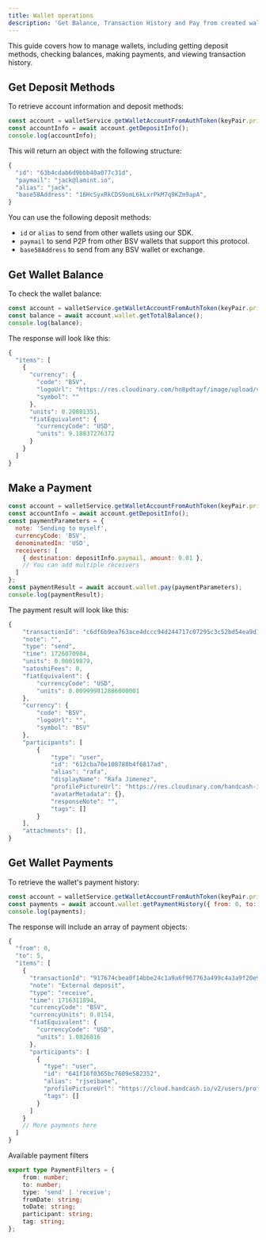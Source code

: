 ```yaml
---
title: Wallet operations
description: 'Get Balance, Transaction History and Pay from created wallets'
---
```


This guide covers how to manage wallets, including getting deposit methods, checking balances, making payments, and viewing transaction history.

## Get Deposit Methods

To retrieve account information and deposit methods:

```javascript
const account = walletService.getWalletAccountFromAuthToken(keyPair.privateKey);
const accountInfo = await account.getDepositInfo();
console.log(accountInfo);
```

This will return an object with the following structure:

```javascript
{
  "id": "63b4cdab6d9bbb40a077c31d",
  "paymail": "jack@lamint.io",
  "alias": "jack",
  "base58Address": "16HcSyxRkCDS9omL6kLxrPkM7q9KZm9apA",
}
```

You can use the following deposit methods:
- `id` or `alias` to send from other wallets using our SDK.
- `paymail` to send P2P from other BSV wallets that support this protocol.
- `base58Address` to send from any BSV wallet or exchange.

## Get Wallet Balance

To check the wallet balance:

```javascript
const account = walletService.getWalletAccountFromAuthToken(keyPair.privateKey);
const balance = await account.wallet.getTotalBalance();
console.log(balance);
```

The response will look like this:

```javascript
{
  "items": [
    {
      "currency": {
        "code": "BSV",
        "logoUrl": "https://res.cloudinary.com/hn8pdtayf/image/upload/v1721318886/54b1047685c48c267bc7b8183af42954.jpg",
        "symbol": ""
      },
      "units": 0.20801351,
      "fiatEquivalent": {
        "currencyCode": "USD",
        "units": 9.18837276372
      }
    }
  ]
}
```

## Make a Payment


```javascript
const account = walletService.getWalletAccountFromAuthToken(keyPair.privateKey);
const accountInfo = await account.getDepositInfo();
const paymentParameters = {
  note: 'Sending to myself',
  currencyCode: 'BSV',
  denominatedIn: 'USD',
  receivers: [
    { destination: depositInfo.paymail, amount: 0.01 },
    // You can add multiple receivers
  ]
};
const paymentResult = await account.wallet.pay(paymentParameters);
console.log(paymentResult);
```

The payment result will look like this:

```javascript
{
    "transactionId": "c6df6b9ea763ace4dccc94d244717c07295c3c52bd54ea9d1a66e21eede852b5",
    "note": "",
    "type": "send",
    "time": 1726070984,
    "units": 0.00019879,
    "satoshiFees": 0,
    "fiatEquivalent": {
        "currencyCode": "USD",
        "units": 0.009999812886000001
    },
    "currency": {
        "code": "BSV",
        "logoUrl": "",
        "symbol": "BSV"
    },
    "participants": [
        {
            "type": "user",
            "id": "612cba70e108780b4f6817ad",
            "alias": "rafa",
            "displayName": "Rafa Jimenez",
            "profilePictureUrl": "https://res.cloudinary.com/handcash-iae/image/upload/v1712916589/ccfdc5631f145c1ceb4a305754812d3f.jpg",
            "avatarMetadata": {},
            "responseNote": "",
            "tags": []
        }
    ],
    "attachments": [],
}
```

## Get Wallet Payments

To retrieve the wallet's payment history:

```javascript
const account = walletService.getWalletAccountFromAuthToken(keyPair.privateKey);
const payments = await account.wallet.getPaymentHistory({ from: 0, to: 5 });
console.log(payments);
```

The response will include an array of payment objects:

```javascript
{
  "from": 0,
  "to": 5,
  "items": [
    {
      "transactionId": "917674cbea0f14bbe24c1a9a6f967763a499c4a3a9f20e9bbc1bad8a152a5357",
      "note": "External deposit",
      "type": "receive",
      "time": 1716311894,
      "currencyCode": "BSV",
      "currencyUnits": 0.0154,
      "fiatEquivalent": {
        "currencyCode": "USD",
        "units": 1.0826816
      },
      "participants": [
        {
          "type": "user",
          "id": "641f16f0365bc7609e582352",
          "alias": "rjseibane",
          "profilePictureUrl": "https://cloud.handcash.io/v2/users/profilePicture/rjseibane",
          "tags": []
        }
      ]
    }
    // More payments here
  ]
}
```

Available payment filters 

```typescript 
export type PaymentFilters = {
	from: number;
	to: number;
	type: 'send' | 'receive';
	fromDate: string;
	toDate: string;
	participant: string;
	tag: string;
};
```
